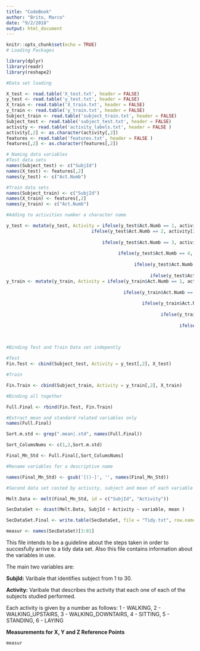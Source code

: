 ```yaml
---
title: "CodeBook"
author: "Brito, Marco"
date: "9/2/2018"
output: html_document
---
```


```r
knitr::opts_chunk$set(echo = TRUE)
# Loading Packages 

library(dplyr)
library(readr)
library(reshape2)

#Data set loading

X_test <- read.table('X_test.txt', header = FALSE)
y_test <- read.table('y_test.txt', header = FALSE) 
X_train <- read.table('X_train.txt', header = FALSE) 
y_train <- read.table('y_train.txt', header = FALSE) 
Subject_train <- read.table('subject_train.txt', header = FALSE) 
Subject_test <- read.table('subject_test.txt', header = FALSE) 
activity <- read.table('activity_labels.txt', header = FALSE )
activity[,2] <- as.character(activity[,2])
features <- read.table('features.txt', header = FALSE )
features[,2] <- as.character(features[,2])

# Naming data variables 
#Test data sets
names(Subject_test) <- c("SubjId")
names(X_test) <- features[,2]
names(y_test) <- c("Act.Numb")

#Train data sets
names(Subject_train) <- c("SubjId")
names(X_train) <- features[,2]
names(y_train) <- c("Act.Numb")

#Adding to activities number a character name

y_test <- mutate(y_test, Activity = ifelse(y_test$Act.Numb == 1, activity[1,2], 
                                ifelse(y_test$Act.Numb == 2, activity[2,2], 
                                       
                                    ifelse(y_test$Act.Numb == 3, activity[3,2], 
                                           
                                          ifelse(y_test$Act.Numb == 4, activity[4,2],
                                                 
                                                ifelse(y_test$Act.Numb == 5, activity[5,2],
                                                       
                                                      ifelse(y_test$Act.Numb == 6, activity[6,2], "")))))))
y_train <- mutate(y_train, Activity = ifelse(y_train$Act.Numb == 1, activity[1,2], 
                                             
                                            ifelse(y_train$Act.Numb == 2, activity[2,2], 
                                                   
                                                   ifelse(y_train$Act.Numb == 3, activity[3,2], 
                                                          
                                                          ifelse(y_train$Act.Numb == 4, activity[4,2],
                                                                 
                                                                 ifelse(y_train$Act.Numb == 5, activity[5,2],
                                                                        
                                                                        ifelse(y_train$Act.Numb == 6, activity[6,2], "")))))))

#Binding Test and Train Data set indepently

#Test
Fin.Test <- cbind(Subject_test, Activity = y_test[,2], X_test)

#Train

Fin.Train <- cbind(Subject_train, Activity = y_train[,2], X_train)

#Binding all together 

Full.Final <- rbind(Fin.Test, Fin.Train)

#Extract mean and standard related variables only
names(Full.Final)

Sort.m.std <- grep(".mean|.std", names(Full.Final))

Sort_ColumsNums <- c(1,2,Sort.m.std)

Final_Mn_Std <- Full.Final[,Sort_ColumsNums]

#Rename variables for a descriptive name

names(Final_Mn_Std) <- gsub('[()-]', '', names(Final_Mn_Std))

#Second data set casted by activity, subject and mean of each variable

Melt.Data <- melt(Final_Mn_Std, id = c("SubjId", "Activity"))

SecDataSet <- dcast(Melt.Data, SubjId + Activity ~ variable, mean )

SecDataSet.Final <- write.table(SecDataSet, file = "Tidy.txt", row.names = FALSE, quote = FALSE)

measur <- names(SecDataSet)[3:81]
```

This file intends to be a guideline about the steps taken in order to succesfully arrive to a tidy data set. Also this file contains information about the variables in use.

The main two variables are:

**SubjId:** Varibale that identifies subject from 1 to 30.

**Activity:** Varibale that describes the activity that each one of each of the subjects studied performed.

Each activity is given by a number as follows: 1 - WALKING, 2 - WALKING_UPSTAIRS, 3 - WALKING_DOWNTAIRS, 4 - SITTING, 5 - STANDING, 6 - LAYING


**Measurements for X, Y and Z Reference Points**

```r
measur
```



